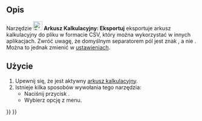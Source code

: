 <languages/>

{{Docnav/pl
|[[Spreadsheet_Import/pl|Importuj]]
|[[Spreadsheet_MergeCells/pl|Połącz komórki]]
|[[Spreadsheet_Workbench/pl|środowisko pracy Arkusz Kalkulacyjny]]
|IconL=Spreadsheet_Import.svg
|IconR=Spreadsheet_MergeCells.svg
|IconC=Workbench_Spreadsheet.svg
}}

{{GuiCommand/pl
|Name=Spreadsheet Export
|Name/pl=Arkusz Kalkulacyjny: Eksportuj
|MenuLocation=Arkusz Kalkulacyjny → Eksportuj
|Workbenches=[[Spreadsheet_Workbench/pl|Arkusz Kalkulacyjny]]
|Version=0.17
|SeeAlso=[[Spreadsheet_Import/pl|Importuj]]
}}

<span id="Description"></span>
==Opis==

Narzędzie [[File:Spreadsheet_Export.svg|24px]] '''Arkusz Kalkulacyjny: Eksportuj''' eksportuje arkusz kalkulacyjny do pliku w formacie CSV, który można wykorzystać w innych aplikacjach. Zwróć uwagę, że domyślnym separatorem pól jest znak {{Incode|tabulacji}}, a nie {{Incode|przecinek}}. Można to jednak zmienić w [[Spreadsheet_Preferences/pl|ustawieniach]].

<span id="Usage"></span>
==Użycie==

# Upewnij się, że jest aktywny [[Spreadsheet_CreateSheet/pl|arkusz kalkulacyjny]].
# Istnieje kilka sposobów wywołania tego narzędzia:
#* Naciśnij przycisk {{Button|[[File:Spreadsheet_Export.svg|16px]] [[Spreadsheet_Export/pl|Eksportuj arkusz kalkulacyjny]]}}.
#* Wybierz opcję {{MenuCommand|Arkusz Kalkulacyjny → [[File:Spreadsheet_Export.svg|16px]] Eksportuj arkusz kalkulacyjny}} z menu.


{{Docnav/pl
|[[Spreadsheet_Import/pl|Importuj]]
|[[Spreadsheet_MergeCells/pl|Połącz komórki]]
|[[Spreadsheet_Workbench/pl|środowisko pracy Arkusz Kalkulacyjny]]
|IconL=Spreadsheet_Import.svg
|IconR=Spreadsheet_MergeCells.svg
|IconC=Workbench_Spreadsheet.svg
}}

{{Spreadsheet_Tools_navi{{#translation:}}}}
{{Userdocnavi{{#translation:}}}}